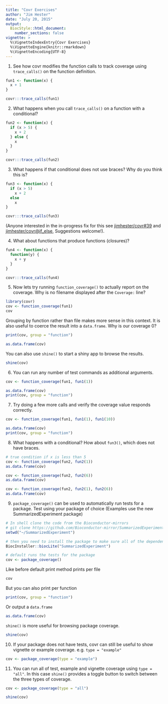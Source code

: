 ```yaml
---
title: "Covr Exercises"
author: "Jim Hester"
date: "July 20, 2015"
output: 
  BiocStyle::html_document:
    number_sections: false
vignette: >
  %\VignetteIndexEntry{Covr Exercises}
  %\VignetteEngine{knitr::rmarkdown}
  %\VignetteEncoding{UTF-8}
---
```


1. See how covr modifies the function calls to track coverage using `trace_calls()` on the function definition.
```r
fun1 <- function(x) {
  x + 1
}

covr:::trace_calls(fun1)
```

2. What happens when you call `trace_calls()` on a function with a conditional?
```r
fun2 <- function(x) {
  if (x > 5) {
    x + 2
  } else {
    x
  }
}

covr:::trace_calls(fun2)
```

3. What happens if that conditional does not use braces?  Why do you think this is?
```r
fun3 <- function(x) {
  if (x > 5)
    x + 2
  else
    x
}

covr:::trace_calls(fun3)
```

(Anyone interested in the in-progress fix for this see
[jimhester/covr#39](https://github.com/jimhester/covr/issues/39) and
[jimhester/covr@if_else](https://github.com/jimhester/covr/tree/if_else),
Suggestions welcome!).

4. What about functions that produce functions (closures)?
```r
fun4 <- function(x) {
  function(y) {
    x + y
  }
}

covr:::trace_calls(fun4)
```

5. Now lets try running `function_coverage()` to actually report on the
coverage.  Why is no filename displayed after the `Coverage:` line?

```r
library(covr)
cov <- function_coverage(fun1)
cov
```

Grouping by function rather than file makes more sense in this context.  It is
also useful to coerce the result into a `data.frame`.  Why is our coverage 0?
```r
print(cov, group = "function")

as.data.frame(cov)
```

You can also use `shine()` to start a shiny app to browse the results.
```r
shine(cov)
```

6. You can run any number of test commands as additional arguments.
```r
cov <- function_coverage(fun1, fun1(1))

as.data.frame(cov)
print(cov, group = "function")
```

7. Try doing a few more calls and verify the coverage value responds correctly.
```r
cov <- function_coverage(fun1, fun1(1), fun1(10))

as.data.frame(cov)
print(cov, group = "function")
```

8. What happens with a conditional? How about `fun3()`, which does not have braces.
```r
# true condition if x is less than 5
cov <- function_coverage(fun2, fun2(1))
as.data.frame(cov)

cov <- function_coverage(fun2, fun2(6))
as.data.frame(cov)

cov <- function_coverage(fun2, fun2(1), fun2(6))
as.data.frame(cov)
```

9. `package_coverage()` can be used to automatically run tests for a package.  Test using your package of choice (Examples use the new SummarizedExperiment package)
```r
# In shell clone the code from the Bioconductor-mirrors
# git clone https://github.com/Bioconductor-mirror/SummarizedExperiment.git
setwd("~/SummarizedExperiment")

# then you need to install the package to make sure all of the dependencies are installed
BiocInstaller::biocLite("SummarizedExperiment")

# default runs the tests for the package
cov <- package_coverage()
```

Like before default print method prints per file
```r
cov
```

But you can also print per function
```r
print(cov, group = "function")
```

Or output a `data.frame`
```r
as.data.frame(cov)
```

`shine()` is more useful for browsing package coverage.
```r
shine(cov)
```

10. If your package does not have tests, covr can still be useful to show
vignette or example coverage. e.g. `type = "example"`
```r
cov <- package_coverage(type = "example")
```

11. You can run all of test, example and vignette coverage using `type =
"all"`.  In this case `shine()` provides a toggle button to switch between the
three types of coverage.
```r
cov <- package_coverage(type = "all")

shine(cov)
```
